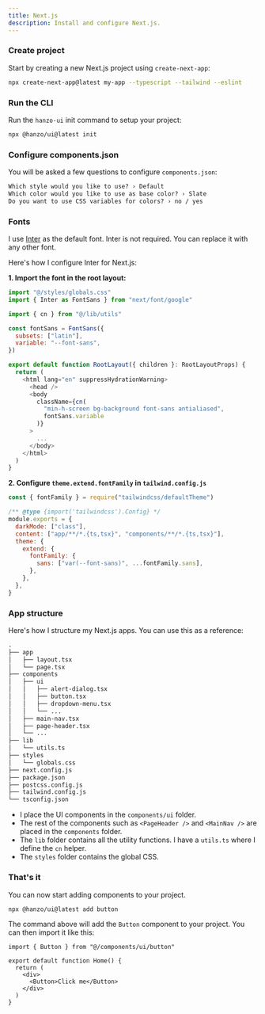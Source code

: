 ```yaml
---
title: Next.js
description: Install and configure Next.js.
---
```


<Steps>

### Create project

Start by creating a new Next.js project using `create-next-app`:

```bash
npx create-next-app@latest my-app --typescript --tailwind --eslint
```

### Run the CLI

Run the `hanzo-ui` init command to setup your project:

```bash
npx @hanzo/ui@latest init
```

### Configure components.json

You will be asked a few questions to configure `components.json`:

```txt showLineNumbers
Which style would you like to use? › Default
Which color would you like to use as base color? › Slate
Do you want to use CSS variables for colors? › no / yes
```

### Fonts

I use [Inter](https://rsms.me/inter/) as the default font. Inter is not required. You can replace it with any other font.

Here's how I configure Inter for Next.js:

**1. Import the font in the root layout:**

```js showLineNumbers title=app/layout.tsx {2,5-8,16-17}
import "@/styles/globals.css"
import { Inter as FontSans } from "next/font/google"

import { cn } from "@/lib/utils"

const fontSans = FontSans({
  subsets: ["latin"],
  variable: "--font-sans",
})

export default function RootLayout({ children }: RootLayoutProps) {
  return (
    <html lang="en" suppressHydrationWarning>
      <head />
      <body
        className={cn(
          "min-h-screen bg-background font-sans antialiased",
          fontSans.variable
        )}
      >
        ...
      </body>
    </html>
  )
}
```

**2. Configure `theme.extend.fontFamily` in `tailwind.config.js`**

```js showLineNumbers title=tailwind.config.js {9-11}
const { fontFamily } = require("tailwindcss/defaultTheme")

/** @type {import('tailwindcss').Config} */
module.exports = {
  darkMode: ["class"],
  content: ["app/**/*.{ts,tsx}", "components/**/*.{ts,tsx}"],
  theme: {
    extend: {
      fontFamily: {
        sans: ["var(--font-sans)", ...fontFamily.sans],
      },
    },
  },
}
```

### App structure

Here's how I structure my Next.js apps. You can use this as a reference:

```txt {6-10,14-15}
.
├── app
│   ├── layout.tsx
│   └── page.tsx
├── components
│   ├── ui
│   │   ├── alert-dialog.tsx
│   │   ├── button.tsx
│   │   ├── dropdown-menu.tsx
│   │   └── ...
│   ├── main-nav.tsx
│   ├── page-header.tsx
│   └── ...
├── lib
│   └── utils.ts
├── styles
│   └── globals.css
├── next.config.js
├── package.json
├── postcss.config.js
├── tailwind.config.js
└── tsconfig.json
```

- I place the UI components in the `components/ui` folder.
- The rest of the components such as `<PageHeader />` and `<MainNav />` are placed in the `components` folder.
- The `lib` folder contains all the utility functions. I have a `utils.ts` where I define the `cn` helper.
- The `styles` folder contains the global CSS.

### That's it

You can now start adding components to your project.

```bash
npx @hanzo/ui@latest add button
```

The command above will add the `Button` component to your project. You can then import it like this:

```tsx {1,6} showLineNumbers
import { Button } from "@/components/ui/button"

export default function Home() {
  return (
    <div>
      <Button>Click me</Button>
    </div>
  )
}
```

</Steps>
